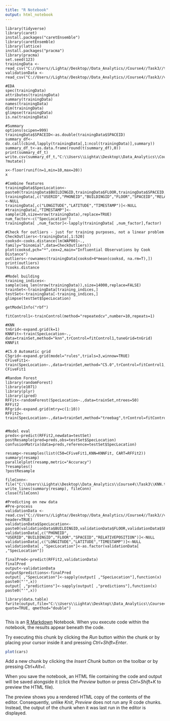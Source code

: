 ---
title: "R Notebook"
output: html_notebook
---
```
library(tidyverse)
library(caret)
install.packages("caretEnsemble")
library(caretEnsemble)
library(lattice)
install.packages("pracma")
library(pracma)
set.seed(123)
trainingData <- read_csv("C://Users//Lighta//Desktop//Data_Analytics//Course4//Task3//trainingData.csv")
validationData <- read_csv("C://Users//Lighta//Desktop//Data_Analytics//Course4//Task3//validationData.csv")

#EDA
spec(trainingData)
attributes(trainingData)
summary(trainingData)
names(trainingData)
dim(trainingData)
glimpse(trainingData)
is.na(trainingData)

#Summary
options(scipen=999)
trainingData$SPACEID<-as.double(trainingData$SPACEID)
summary_df<-do.call(cbind,lapply(trainingData[,1:ncol(trainingData)],summary))
summary_df_t<-as.data.frame(round(t(summary_df),0))
print(summary_df_t)
write.csv(summary_df_t,"C:\\Users\\Lighta\\Desktop\\Data_Analytics\\Course4\\Task3\\FeatureSummary.csv")
?mutate()

x<-floor(runif(n=1,min=10,max=20))
x

#Combine features
trainingData$SpecLocation<-paste0(trainingData$BUILDINGID,trainingData$FLOOR,trainingData$SPACEID,trainingData$RELATIVEPOSITION)
trainingData[,c("USERID","PHONEID","BUILDINGID","FLOOR","SPACEID","RELATIVEPOSITION")]<-NULL
trainingData[,c("LONGITUDE","LATITUDE","TIMESTAMP")]<-NULL
#trainingData[,"TIMESTAMP"]<-sample(20,size=nrow(trainingData),replace=TRUE)
num_factor<-c("SpecLocation")
trainingData[ ,num_factor]<-lapply(trainingData[ ,num_factor],factor)

#Check for outliers - just for training purposes, not a linear problem
CheckOutliers<-trainingData[,1:520]
cooksd<-cooks.distance(lm(WAP001~., family="binomial",data=CheckOutliers))
plot(cooksd,pch="*",cex=2,main="Influential Observations by Cook Distance")
outliers<-rownames(trainingData[cooksd>4*mean(cooksd, na.rm=T),])
print(outliers)
?cooks.distance

#Model building
training_indices<-sample(seq_len(nrow(trainingData)),size=14000,replace=FALSE)
trainSet<-trainingData[training_indices,]
testSet<-trainingData[-training_indices,]
glimpse(testSet$SpecLocation)

getModelInfo("rbf")

fitControl1<-trainControl(method="repeatedcv",number=10,repeats=1)

#KNN
tnGrid<-expand.grid(k=1)
KNNFit<-train(SpecLocation~., data=trainSet,method="knn",trControl=fitControl1,tuneGrid=tnGrid)
KNNFit

#C5.0 Automatic grid
C5grid<-expand.grid(model="rules",trials=3,winnow=TRUE)
CFiveFit1<-train(SpecLocation~.,data=trainSet,method="C5.0",trControl=fitControl1,tuneGrid=C5grid)
CFiveFit1

#Random Forest
library(randomForest)
library(e1071)
library(plyr)
library(ipred)
RFFit<-randomForest(SpecLocation~.,data=trainSet,ntrees=50)
RFFit2
RFgrid<-expand.grid(mtry=c(1:10))
RFFit2<-train(SpecLocation~.,data=trainSet,method="treebag",trControl=fitControl1)


#Model eval
preds<-predict(RFFit2,newdata=testSet)
postResample(pred=preds,obs=testSet$SpecLocation)
confusionMatrix(data=preds,reference=testSet$SpecLocation)

resamp<-resamples(list(C50=CFiveFit1,KNN=KNNFit, CART=RFFit2))
summary(resamp)
parallelplot(resamp,metric="Accuracy")
?resamples()
?postResample

fileConn<-file("C:\\Users\\Lighta\\Desktop\\Data_Analytics\\Course4\\Task3\\KNN.txt")
write_lines(summary(resamp), fileConn)
close(fileConn)

#Predicting on new data
#Pre-process
validationData <- read.csv("C://Users//Lighta//Desktop//Data_Analytics//Course4//Task3//validationData.csv", header=TRUE)
validationData$SpecLocation<-paste0(validationData$BUILDINGID,validationData$FLOOR,validationData$SPACEID,validationData$RELATIVEPOSITION)
validationData[,c("PHONEID", "USERID","BUILDINGID","FLOOR","SPACEID","RELATIVEPOSITION")]<-NULL
validationData[,c("LONGITUDE","LATITUDE","TIMESTAMP")]<-NULL
validationData[ ,"SpecLocation"]<-as.factor(validationData[ ,"SpecLocation"])

finalPred<-predict(RFFit2,validationData)
finalPred
output<-validationData
output$predictions<-finalPred
output[ ,"SpecLocation"]<-sapply(output[ ,"SpecLocation"],function(x) paste0("'",x))
output[ ,"predictions"]<-sapply(output[ ,"predictions"],function(x) paste0("'",x))

library(data.table)
fwrite(output,file="C:\\Users\\Lighta\\Desktop\\Data_Analytics\\Course4\\Task3\\KNN.csv", quote=TRUE, qmethod="double")


```

This is an [R Markdown](http://rmarkdown.rstudio.com) Notebook. When you execute code within the notebook, the results appear beneath the code. 

Try executing this chunk by clicking the *Run* button within the chunk or by placing your cursor inside it and pressing *Ctrl+Shift+Enter*. 

```{r}
plot(cars)
```

Add a new chunk by clicking the *Insert Chunk* button on the toolbar or by pressing *Ctrl+Alt+I*.

When you save the notebook, an HTML file containing the code and output will be saved alongside it (click the *Preview* button or press *Ctrl+Shift+K* to preview the HTML file).

The preview shows you a rendered HTML copy of the contents of the editor. Consequently, unlike *Knit*, *Preview* does not run any R code chunks. Instead, the output of the chunk when it was last run in the editor is displayed.
